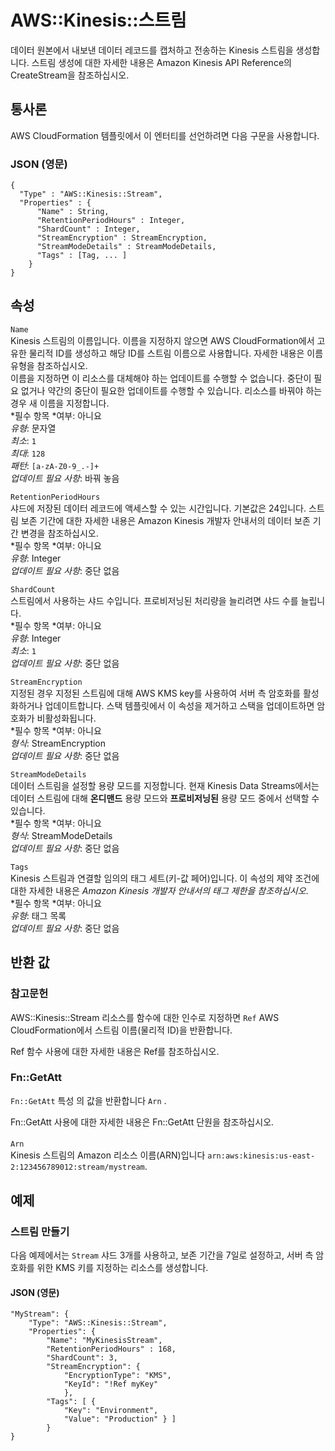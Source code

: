 # AWS::Kinesis::스트림

데이터 원본에서 내보낸 데이터 레코드를 캡처하고 전송하는 Kinesis 스트림을 생성합니다. 스트림 생성에 대한 자세한 내용은 Amazon Kinesis API Reference의 CreateStream을 참조하십시오.

## 통사론

AWS CloudFormation 템플릿에서 이 엔터티를 선언하려면 다음 구문을 사용합니다.

### JSON (영문)

```
{
  "Type" : "AWS::Kinesis::Stream",
  "Properties" : {
      "Name" : String,
      "RetentionPeriodHours" : Integer,
      "ShardCount" : Integer,
      "StreamEncryption" : StreamEncryption,
      "StreamModeDetails" : StreamModeDetails,
      "Tags" : [Tag, ... ]
    }
}
```

## 속성

`Name`  
Kinesis 스트림의 이름입니다. 이름을 지정하지 않으면 AWS CloudFormation에서 고유한 물리적 ID를 생성하고 해당 ID를 스트림 이름으로 사용합니다. 자세한 내용은 이름 유형을 참조하십시오.  
이름을 지정하면 이 리소스를 대체해야 하는 업데이트를 수행할 수 없습니다. 중단이 필요 없거나 약간의 중단이 필요한 업데이트를 수행할 수 있습니다. 리소스를 바꿔야 하는 경우 새 이름을 지정합니다.  
*필수 항목 *여부: 아니요  
_유형_: 문자열  
_최소_: `1`  
_최대_: `128`  
_패턴_: `[a-zA-Z0-9_.-]+`  
_업데이트 필요 사항_: 바꿔 놓음

`RetentionPeriodHours`  
샤드에 저장된 데이터 레코드에 액세스할 수 있는 시간입니다. 기본값은 24입니다. 스트림 보존 기간에 대한 자세한 내용은 Amazon Kinesis 개발자 안내서의 데이터 보존 기간 변경을 참조하십시오.  
*필수 항목 *여부: 아니요  
_유형_: Integer  
_업데이트 필요 사항_: 중단 없음

`ShardCount`  
스트림에서 사용하는 샤드 수입니다. 프로비저닝된 처리량을 늘리려면 샤드 수를 늘립니다.  
*필수 항목 *여부: 아니요  
_유형_: Integer  
_최소_: `1`  
_업데이트 필요 사항_: 중단 없음

`StreamEncryption`  
지정된 경우 지정된 스트림에 대해 AWS KMS key를 사용하여 서버 측 암호화를 활성화하거나 업데이트합니다. 스택 템플릿에서 이 속성을 제거하고 스택을 업데이트하면 암호화가 비활성화됩니다.  
*필수 항목 *여부: 아니요  
_형식_: StreamEncryption  
_업데이트 필요 사항_: 중단 없음

`StreamModeDetails`  
 데이터 스트림을 설정할 용량 모드를 지정합니다. 현재 Kinesis Data Streams에서는 데이터 스트림에 대해 **온디맨드** 용량 모드와 **프로비저닝된** 용량 모드 중에서 선택할 수 있습니다.  
*필수 항목 *여부: 아니요  
_형식_: StreamModeDetails  
_업데이트 필요 사항_: 중단 없음

`Tags`  
Kinesis 스트림과 연결할 임의의 태그 세트(키-값 페어)입니다. 이 속성의 제약 조건에 대한 자세한 내용은 _Amazon Kinesis 개발자 안내서의 태그 제한을 참조하십시오_.  
*필수 항목 *여부: 아니요  
_유형_: 태그 목록  
_업데이트 필요 사항_: 중단 없음

## 반환 값

### 참고문헌

AWS::Kinesis::Stream 리소스를 함수에 대한 인수로 지정하면 `Ref` AWS CloudFormation에서 스트림 이름(물리적 ID)을 반환합니다.

Ref 함수 사용에 대한 자세한 내용은 Ref를 참조하십시오.

### Fn::GetAtt

`Fn::GetAtt` 특성 의 값을 반환합니다 `Arn` .

Fn::GetAtt 사용에 대한 자세한 내용은 Fn::GetAtt 단원을 참조하십시오.

####

`Arn`  
Kinesis 스트림의 Amazon 리소스 이름(ARN)입니다 `arn:aws:kinesis:us-east-2:123456789012:stream/mystream`.

## 예제

### 스트림 만들기

다음 예제에서는 `Stream` 샤드 3개를 사용하고, 보존 기간을 7일로 설정하고, 서버 측 암호화를 위한 KMS 키를 지정하는 리소스를 생성합니다.

#### JSON (영문)

```
"MyStream": {
    "Type": "AWS::Kinesis::Stream",
    "Properties": {
        "Name": "MyKinesisStream",
        "RetentionPeriodHours" : 168,
        "ShardCount": 3,
        "StreamEncryption": {
            "EncryptionType": "KMS",
            "KeyId": "!Ref myKey"
            },
        "Tags": [ {
            "Key": "Environment",
            "Value": "Production" } ]
        }
}
```
